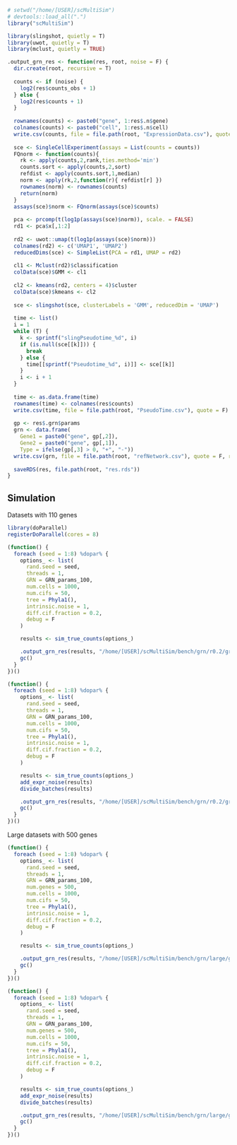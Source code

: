 ```r
# setwd("/home/[USER]/scMultiSim")
# devtools::load_all(".")
library("scMultiSim")
```

```r
library(slingshot, quietly = T)
library(uwot, quietly = T)
library(mclust, quietly = TRUE)

.output_grn_res <- function(res, root, noise = F) {
  dir.create(root, recursive = T)
  
  counts <- if (noise) {
    log2(res$counts_obs + 1)
  } else {
    log2(res$counts + 1)
  }
  
  rownames(counts) <- paste0("gene", 1:res$.n$gene)
  colnames(counts) <- paste0("cell", 1:res$.n$cell)
  write.csv(counts, file = file.path(root, "ExpressionData.csv"), quote = F)
  
  sce <- SingleCellExperiment(assays = List(counts = counts))
  FQnorm <- function(counts){
    rk <- apply(counts,2,rank,ties.method='min')
    counts.sort <- apply(counts,2,sort)
    refdist <- apply(counts.sort,1,median)
    norm <- apply(rk,2,function(r){ refdist[r] })
    rownames(norm) <- rownames(counts)
    return(norm)
  }
  assays(sce)$norm <- FQnorm(assays(sce)$counts)
  
  pca <- prcomp(t(log1p(assays(sce)$norm)), scale. = FALSE)
  rd1 <- pca$x[,1:2]
  
  rd2 <- uwot::umap(t(log1p(assays(sce)$norm)))
  colnames(rd2) <- c('UMAP1', 'UMAP2')
  reducedDims(sce) <- SimpleList(PCA = rd1, UMAP = rd2)
  
  cl1 <- Mclust(rd2)$classification
  colData(sce)$GMM <- cl1
  
  cl2 <- kmeans(rd2, centers = 4)$cluster
  colData(sce)$kmeans <- cl2
  
  sce <- slingshot(sce, clusterLabels = 'GMM', reducedDim = 'UMAP')
  
  time <- list()
  i = 1
  while (T) {
    k <- sprintf("slingPseudotime_%d", i)
    if (is.null(sce[[k]])) {
      break
    } else {
      time[[sprintf("Pseudotime_%d", i)]] <- sce[[k]]
    }
    i <- i + 1
  }
  
  time <- as.data.frame(time)
  rownames(time) <- colnames(res$counts)
  write.csv(time, file = file.path(root, "PseudoTime.csv"), quote = F)
  
  gp <- res$.grn$params
  grn <- data.frame(
    Gene1 = paste0("gene", gp[,2]),
    Gene2 = paste0("gene", gp[,1]),
    Type = ifelse(gp[,3] > 0, "+", "-"))
  write.csv(grn, file = file.path(root, "refNetwork.csv"), quote = F, row.names = F)
  
  saveRDS(res, file.path(root, "res.rds"))
}
```

## Simulation

Datasets with 110 genes

```r
library(doParallel)
registerDoParallel(cores = 8)

(function() {
  foreach (seed = 1:8) %dopar% {
    options_ <- list(
      rand.seed = seed,
      threads = 1,
      GRN = GRN_params_100,
      num.cells = 1000,
      num.cifs = 50,
      tree = Phyla1(),
      intrinsic.noise = 1,
      diff.cif.fraction = 0.2,
      debug = F
    )

    results <- sim_true_counts(options_)

    .output_grn_res(results, "/home/[USER]/scMultiSim/bench/grn/r0.2/grn100_" %+% as.character(seed), F)
    gc()
  }
})()

(function() {
  foreach (seed = 1:8) %dopar% {
    options_ <- list(
      rand.seed = seed,
      threads = 1,
      GRN = GRN_params_100,
      num.cells = 1000,
      num.cifs = 50,
      tree = Phyla1(),
      intrinsic.noise = 1,
      diff.cif.fraction = 0.2,
      debug = F
    )

    results <- sim_true_counts(options_)
    add_expr_noise(results)
    divide_batches(results)

    .output_grn_res(results, "/home/[USER]/scMultiSim/bench/grn/r0.2/grn100_noise_" %+% as.character(seed), T)
    gc()
  }
})()

```

Large datasets with 500 genes

```r
(function() {
  foreach (seed = 1:8) %dopar% {
    options_ <- list(
      rand.seed = seed,
      threads = 1,
      GRN = GRN_params_100,
      num.genes = 500,
      num.cells = 1000,
      num.cifs = 50,
      tree = Phyla1(),
      intrinsic.noise = 1,
      diff.cif.fraction = 0.2,
      debug = F
    )

    results <- sim_true_counts(options_)

    .output_grn_res(results, "/home/[USER]/scMultiSim/bench/grn/large/grn100_" %+% as.character(seed), F)
    gc()
  }
})()

(function() {
  foreach (seed = 1:8) %dopar% {
    options_ <- list(
      rand.seed = seed,
      threads = 1,
      GRN = GRN_params_100,
      num.genes = 500,
      num.cells = 1000,
      num.cifs = 50,
      tree = Phyla1(),
      intrinsic.noise = 1,
      diff.cif.fraction = 0.2,
      debug = F
    )

    results <- sim_true_counts(options_)
    add_expr_noise(results)
    divide_batches(results)

    .output_grn_res(results, "/home/[USER]/scMultiSim/bench/grn/large/grn100_noise_" %+% as.character(seed), T)
    gc()
  }
})()

```
